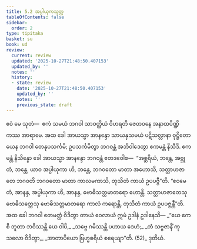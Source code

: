```yaml
---
title: 5.2 အပ္ပါယုကသုတ္တ
tableOfContents: false
sidebar:
  order: 2
type: tipitaka
basket: su
book: ud
review:
  current: review
  updated: '2025-10-27T21:48:50.407153'
  updated_by: ''
  notes: ''
  history:
  - state: review
    date: '2025-10-27T21:48:50.407153'
    updated_by: ''
    notes: ''
    previous_state: draft
---
```



<ReviewStatus review={frontmatter.review} showDetails={true} />

<HypothesisAnnotation frontmatter={frontmatter} />

<DynamicBreadcrumb />

<Division number="42" book="ud" e="ch" v="18" p="134">

<Paragraph number="358" book="ud">
ဧဝံ မေ သုတံ—  ဧကံ သမယံ ဘဂဝါ သာဝတ္ထိယံ ဝိဟရတိ ဇေတဝနေ အနာထပိဏ္ဍိကဿ အာရာမေ. အထ ခေါ အာယသ္မာ အာနန္ဒော သာယနှသမယံ ပဋိသလ္လာနာ ဝုဋ္ဌိတော ယေန ဘဂဝါ တေနုပသင်္ကမိ; ဥပသင်္ကမိတွာ ဘဂဝန္တံ အဘိဝါဒေတွာ ဧကမန္တံ နိသီဒိ. ဧကမန္တံ နိသိန္နော ခေါ အာယသ္မာ အာနန္ဒော ဘဂဝန္တံ ဧတဒဝေါစ—  “အစ္ဆရိယံ, ဘန္တေ, အဗ္ဘုတံ, ဘန္တေ. ယာဝ အပ္ပါယုကာ ဟိ, ဘန္တေ, ဘဂဝတော မာတာ အဟောသိ, သတ္တာဟဇာတေ ဘဂဝတိ ဘဂဝတော မာတာ ကာလမကာသိ, တုသိတံ ကာယံ ဥပပဇ္ဇီ”တိ.
</Paragraph>

<Paragraph number="359" book="ud">
“ဧဝမေတံ, အာနန္ဒ, အပ္ပါယုကာ ဟိ, အာနန္ဒ, ဗောဓိသတ္တမာတရော ဟောန္တိ. သတ္တာဟဇာတေသု ဗောဓိသတ္တေသု ဗောဓိသတ္တမာတရော ကာလံ ကရောန္တိ, တုသိတံ ကာယံ ဥပပဇ္ဇန္တီ”တိ.
</Paragraph>

<Paragraph number="360" book="ud">
အထ ခေါ ဘဂဝါ ဧတမတ္ထံ ဝိဒိတွာ တာယံ ဝေလာယံ ဣမံ ဥဒါနံ ဥဒါနေသိ—
</Paragraph>

<Paragraph number="361" type="verses" book="ud">
_“ယေ ကေစိ ဘူတာ ဘဝိဿန္တိ ယေ ဝါပိ,_  
_သဗ္ဗေ ဂမိဿန္တိ ပဟာယ ဒေဟံ;_  
_တံ သဗ္ဗဇာနိံ ကုသလော ဝိဒိတွာ,_  
_အာတာပိယော ဗြဟ္မစရိယံ စရေယျာ”တိ. (52)_  


</Paragraph>
</Division>

<Paragraph number="362" type="center" book="ud">
ဒုတိယံ.
</Paragraph>